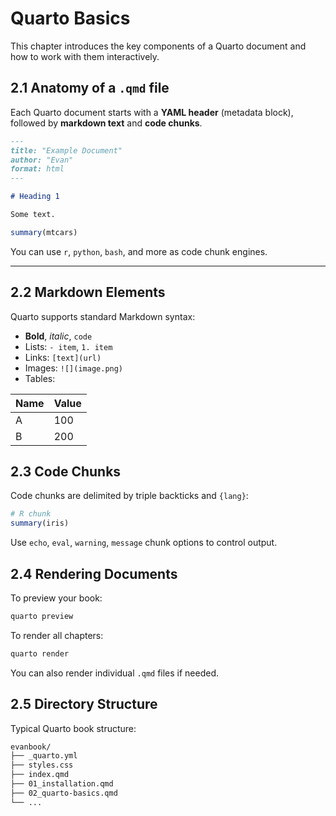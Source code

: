 # Quarto Basics

This chapter introduces the key components of a Quarto document and how to work with them interactively.

## 2.1 Anatomy of a `.qmd` file

Each Quarto document starts with a **YAML header** (metadata block), followed by **markdown text** and **code chunks**.

``` markdown
---
title: "Example Document"
author: "Evan"
format: html
---

# Heading 1

Some text.
```

```{r}
summary(mtcars)
```

You can use `r`, `python`, `bash`, and more as code chunk engines.

------------------------------------------------------------------------

## 2.2 Markdown Elements

Quarto supports standard Markdown syntax:

-   **Bold**, *italic*, `code`
-   Lists: `- item`, `1. item`
-   Links: `[text](url)`
-   Images: `![](image.png)`
-   Tables:

| Name | Value |
|------|-------|
| A    | 100   |
| B    | 200   |

## 2.3 Code Chunks

Code chunks are delimited by triple backticks and `{lang}`:

```{r}
# R chunk
summary(iris)
```

Use `echo`, `eval`, `warning`, `message` chunk options to control output.

## 2.4 Rendering Documents

To preview your book:

``` bash
quarto preview
```

To render all chapters:

``` bash
quarto render
```

You can also render individual `.qmd` files if needed.

## 2.5 Directory Structure

Typical Quarto book structure:

``` markdown
evanbook/
├── _quarto.yml
├── styles.css
├── index.qmd
├── 01_installation.qmd
├── 02_quarto-basics.qmd
└── ...
```
